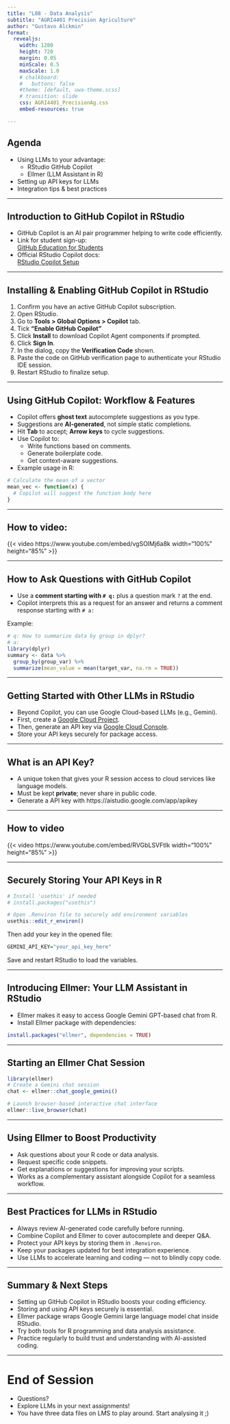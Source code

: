 ```yaml
---
title: "L08 - Data Analysis"
subtitle: "AGRI4401 Precision Agriculture"
author: "Gustavo Alckmin"
format:
  revealjs:
    width: 1280
    height: 720
    margin: 0.05
    minScale: 0.5
    maxScale: 1.0
    # chalkboard: 
    #   buttons: false
    #theme: [default, uwa-theme.scss] 
    # transition: slide
    css: AGRI4401_PrecisionAg.css
    embed-resources: true

---
```




## Agenda

- Using LLMs to your advantage:
  - RStudio GitHub Copilot
  - Ellmer (LLM Assistant in R)
- Setting up API keys for LLMs
- Integration tips & best practices

---

## Introduction to GitHub Copilot in RStudio

- GitHub Copilot is an AI pair programmer helping to write code efficiently.
- Link for student sign-up:  
  [GitHub Education for Students](https://docs.github.com/en/education/about-github-education/github-education-for-students/apply-to-github-education-as-a-student)
- Official RStudio Copilot docs:  
  [RStudio Copilot Setup](https://docs.posit.co/ide/user/ide/guide/tools/copilot.html)

---

## Installing & Enabling GitHub Copilot in RStudio

1. Confirm you have an active GitHub Copilot subscription.
2. Open RStudio.
3. Go to **Tools > Global Options > Copilot** tab.
4. Tick **“Enable GitHub Copilot”**
5. Click **Install** to download Copilot Agent components if prompted.
6. Click **Sign In**.
7. In the dialog, copy the **Verification Code** shown.
8. Paste the code on GitHub verification page to authenticate your RStudio IDE session.
9. Restart RStudio to finalize setup.

---

## Using GitHub Copilot: Workflow & Features

- Copilot offers **ghost text** autocomplete suggestions as you type.
- Suggestions are **AI-generated**, not simple static completions.
- Hit **Tab** to accept; **Arrow keys** to cycle suggestions.
- Use Copilot to:
  - Write functions based on comments.
  - Generate boilerplate code.
  - Get context-aware suggestions.
- Example usage in R:

```r
# Calculate the mean of a vector
mean_vec <- function(x) {
  # Copilot will suggest the function body here
}
```

---

## How to video:



{{< video https://www.youtube.com/embed/vgSOIMj6a8k width="100%" height="85%" >}}


---

## How to Ask Questions with GitHub Copilot

- Use a **comment starting with `# q:`** plus a question mark `?` at the end.
- Copilot interprets this as a request for an answer and returns a comment response starting with `# a:`

Example:

```r
# q: How to summarize data by group in dplyr?
# a: 
library(dplyr)
summary <- data %>%
  group_by(group_var) %>%
  summarize(mean_value = mean(target_var, na.rm = TRUE))
```

---

## Getting Started with Other LLMs in RStudio

- Beyond Copilot, you can use Google Cloud-based LLMs (e.g., Gemini).
- First, create a [Google Cloud Project](https://developers.google.com/workspace/guides/create-project).
- Then, generate an API key via [Google Cloud Console](https://console.cloud.google.com/apis/credentials).
- Store your API keys securely for package access.

---

## What is an API Key?

- A unique token that gives your R session access to cloud services like language models.
- Must be kept **private**; never share in public code.
- Generate a API key with https://aistudio.google.com/app/apikey

---

## How to video


{{< video https://www.youtube.com/embed/RVGbLSVFtIk width="100%" height="85%" >}}

---

## Securely Storing Your API Keys in R

```r
# Install 'usethis' if needed
# install.packages("usethis")

# Open .Renviron file to securely add environment variables
usethis::edit_r_environ()
```

Then add your key in the opened file:

```r
GEMINI_API_KEY="your_api_key_here"
```

Save and restart RStudio to load the variables.

---

## Introducing Ellmer: Your LLM Assistant in RStudio

- Ellmer makes it easy to access Google Gemini GPT-based chat from R.
- Install Ellmer package with dependencies:

```r
install.packages("ellmer", dependencies = TRUE)
```

---

## Starting an Ellmer Chat Session

```r
library(ellmer)
# Create a Gemini chat session
chat <- ellmer::chat_google_gemini()

# Launch browser-based interactive chat interface
ellmer::live_browser(chat)
```

---

## Using Ellmer to Boost Productivity

- Ask questions about your R code or data analysis.
- Request specific code snippets.
- Get explanations or suggestions for improving your scripts.
- Works as a complementary assistant alongside Copilot for a seamless workflow.

---

## Best Practices for LLMs in RStudio

- Always review AI-generated code carefully before running.
- Combine Copilot and Ellmer to cover autocomplete and deeper Q&A.
- Protect your API keys by storing them in `.Renviron`.
- Keep your packages updated for best integration experience.
- Use LLMs to accelerate learning and coding — not to blindly copy code.

---

## Summary & Next Steps

- Setting up GitHub Copilot in RStudio boosts your coding efficiency.
- Storing and using API keys securely is essential.
- Ellmer package wraps Google Gemini large language model chat inside RStudio.
- Try both tools for R programming and data analysis assistance.
- Practice regularly to build trust and understanding with AI-assisted coding.

---

# End of Session

- Questions?
- Explore LLMs in your next assignments!
- You have three data files on LMS to play around. Start analysing it ;)

  
